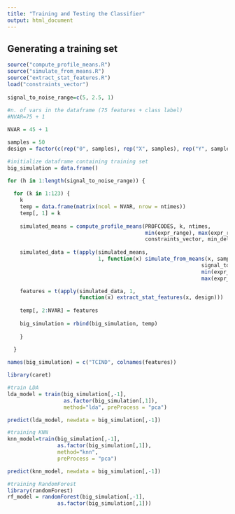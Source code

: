```yaml
---
title: "Training and Testing the Classifier"
output: html_document
---
```


## Generating a training set
```r

source("compute_profile_means.R")
source("simulate_from_means.R")
source("extract_stat_features.R")
load("constraints_vector")
  
signal_to_noise_range=c(5, 2.5, 1)
  
#n. of vars in the dataframe (75 features + class label)
#NVAR=75 + 1

NVAR = 45 + 1

samples = 50
design = factor(c(rep("0", samples), rep("X", samples), rep("Y", samples), rep("Y+X", samples)))

#initialize dataframe containing training set
big_simulation = data.frame()

for (h in 1:length(signal_to_noise_range)) {
  
  for (k in 1:123) {
    k
    temp = data.frame(matrix(ncol = NVAR, nrow = ntimes))
    temp[, 1] = k
    
    simulated_means = compute_profile_means(PROFCODES, k, ntimes, 
                                            min(expr_range), max(expr_range),
                                            constraints_vector, min_delta)
    
    simulated_data = t(apply(simulated_means, 
                             1, function(x) simulate_from_means(x, samples,
                                                              signal_to_noise_range[h],
                                                              min(expr_range),
                                                              max(expr_range))))

    features = t(apply(simulated_data, 1, 
                       function(x) extract_stat_features(x, design)))
    
    temp[, 2:NVAR] = features
    
    big_simulation = rbind(big_simulation, temp)
    
    }
  
  }

names(big_simulation) = c("TCIND", colnames(features))

```


```r
library(caret)

#train LDA
lda_model = train(big_simulation[,-1], 
                  as.factor(big_simulation[,1]), 
                  method="lda", preProcess = "pca")

predict(lda_model, newdata = big_simulation[,-1])

#training KNN
knn_model=train(big_simulation[,-1],
                as.factor(big_simulation[,1]),
                method="knn",
                preProcess = "pca")

predict(knn_model, newdata = big_simulation[,-1])

#training RandomForest
library(randomForest)
rf_model = randomForest(big_simulation[,-1],
                as.factor(big_simulation[,1]))


```